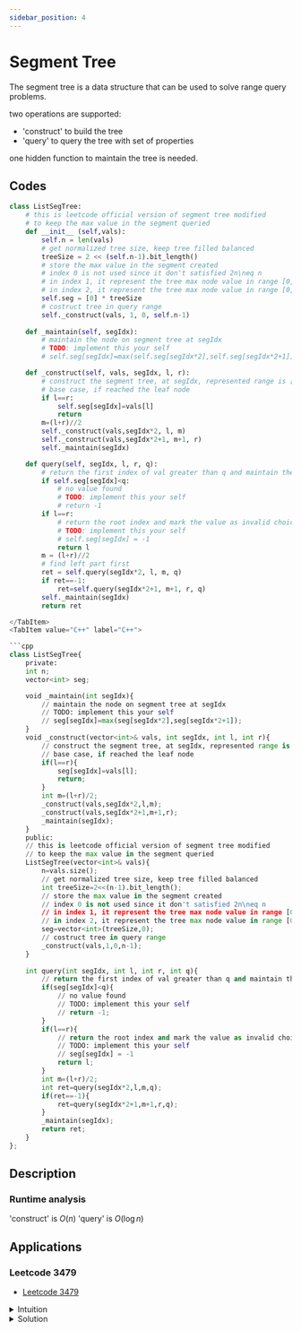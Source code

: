 ```yaml
---
sidebar_position: 4
---
```



# Segment Tree

The segment tree is a data structure that can be used to solve range query problems.

two operations are supported:

- 'construct' to build the tree
- 'query' to query the tree with set of properties

one hidden function to maintain the tree is needed.

## Codes

<Tabs>
<TabItem value="Python" label="Python">

```python
class ListSegTree:
    # this is leetcode official version of segment tree modified
    # to keep the max value in the segment queried
    def __init__ (self,vals):
        self.n = len(vals)
        # get normalized tree size, keep tree filled balanced
        treeSize = 2 << (self.n-1).bit_length()
        # store the max value in the segment created
        # index 0 is not used since it don't satisfied 2n\neq n 
        # in index 1, it represent the tree max node value in range [0,n).
        # in index 2, it represent the tree max node value in range [0,n//2) and for index 3 it is [n//2,n)
        self.seg = [0] * treeSize
        # costruct tree in query range
        self._construct(vals, 1, 0, self.n-1)
    
    def _maintain(self, segIdx):
        # maintain the node on segment tree at segIdx
        # TODO: implement this your self
        # self.seg[segIdx]=max(self.seg[segIdx*2],self.seg[segIdx*2+1])

    def _construct(self, vals, segIdx, l, r):
        # construct the segment tree, at segIdx, represented range is [l,r] inclusive
        # base case, if reached the leaf node
        if l==r:
            self.seg[segIdx]=vals[l]
            return
        m=(l+r)//2
        self._construct(vals,segIdx*2, l, m)
        self._construct(vals,segIdx*2+1, m+1, r)
        self._maintain(segIdx)

    def query(self, segIdx, l, r, q):
        # return the first index of val greater than q and maintain the tree
        if self.seg[segIdx]<q:
            # no value found
            # TODO: implement this your self
            # return -1
        if l==r:
            # return the root index and mark the value as invalid choice, in this case -1
            # TODO: implement this your self
            # self.seg[segIdx] = -1
            return l
        m = (l+r)//2
        # find left part first
        ret = self.query(segIdx*2, l, m, q)
        if ret==-1:
            ret=self.query(segIdx*2+1, m+1, r, q)
        self._maintain(segIdx)
        return ret

</TabItem>
<TabItem value="C++" label="C++">

```cpp
class ListSegTree{
    private:
    int n;
    vector<int> seg;

    void _maintain(int segIdx){
        // maintain the node on segment tree at segIdx
        // TODO: implement this your self
        // seg[segIdx]=max(seg[segIdx*2],seg[segIdx*2+1]);
    }
    void _construct(vector<int>& vals, int segIdx, int l, int r){
        // construct the segment tree, at segIdx, represented range is [l,r] inclusive
        // base case, if reached the leaf node
        if(l==r){
            seg[segIdx]=vals[l];
            return;
        }
        int m=(l+r)/2;
        _construct(vals,segIdx*2,l,m);
        _construct(vals,segIdx*2+1,m+1,r);
        _maintain(segIdx);
    }
    public:
    // this is leetcode official version of segment tree modified
    // to keep the max value in the segment queried
    ListSegTree(vector<int>& vals){
        n=vals.size();
        // get normalized tree size, keep tree filled balanced
        int treeSize=2<<(n-1).bit_length();
        // store the max value in the segment created
        // index 0 is not used since it don't satisfied 2n\neq n 
        // in index 1, it represent the tree max node value in range [0,n).
        // in index 2, it represent the tree max node value in range [0,n//2) and for index 3 it is [n//2,n)
        seg=vector<int>(treeSize,0);
        // costruct tree in query range
        _construct(vals,1,0,n-1);
    }
    
    int query(int segIdx, int l, int r, int q){
        // return the first index of val greater than q and maintain the tree
        if(seg[segIdx]<q){
            // no value found
            // TODO: implement this your self
            // return -1;
        }
        if(l==r){
            // return the root index and mark the value as invalid choice, in this case -1
            // TODO: implement this your self
            // seg[segIdx] = -1
            return l;
        }
        int m=(l+r)/2;
        int ret=query(segIdx*2,l,m,q);
        if(ret==-1){
            ret=query(segIdx*2+1,m+1,r,q);
        }
        _maintain(segIdx);
        return ret;
    }
};
```

</TabItem>

</Tabs>

## Description

### Runtime analysis

'construct' is $O(n)$
'query' is $O(\log n)$

## Applications

### Leetcode 3479

- [Leetcode 3479](https://leetcode.com/problems/minimum-range-queries-in-an-uneven-array/)


<details>
<summary>Intuition</summary>
The key insights here is to reduce the time of querying and updating the capacity of the baskets with lowest index.

We recode the node value with maximum capacity of the baskets in the range.

To ensure the minimum index is selected, we query the left part first. If the left part is not valid, we query the right part.
</details>

<details>
<summary>Solution</summary>

<Tabs>
<TabItem value="Python" label="Python">

```python
class ListSegTree:
    # this is leetcode official version of segment tree modified
    # to keep the max value in the segment queried
    def __init__ (self,vals):
        self.n = len(vals)
        # get normalized tree size, keep tree filled balanced
        treeSize = 2 << (self.n-1).bit_length()
        # store the max value in the segment created
        # index 0 is not used since it don't satisfied 2n\neq n 
        # in index 1, it represent the tree max node value in range [0,n).
        # in index 2, it represent the tree max node value in range [0,n//2) and for index 3 it is [n//2,n)
        self.seg = [0] * treeSize
        # costruct tree in query range
        self._construct(vals, 1, 0, self.n-1)
    
    def _maintain(self, segIdx):
        # maintain the node on segment tree at segIdx
        self.seg[segIdx]=max(self.seg[segIdx*2],self.seg[segIdx*2+1])

    def _construct(self, vals, segIdx, l, r):
        # construct the segment tree, at segIdx, represented range is [l,r] inclusive
        # base case, if reached the leaf node
        if l==r:
            self.seg[segIdx]=vals[l]
            return
        m=(l+r)//2
        self._construct(vals,segIdx*2, l, m)
        self._construct(vals,segIdx*2+1, m+1, r)
        self._maintain(segIdx)

    def query(self, segIdx, l, r, q):
        # return the first index of val greater than q and maintain the tree
        if self.seg[segIdx]<q:
            # no value found
            return -1
        if l==r:
            # return the root index and mark the value as invalid choice, in this case -1
            self.seg[segIdx] = -1
            return l
        m = (l+r)//2
        # find left part first
        ret = self.query(segIdx*2, l, m, q)
        if ret==-1:
            ret=self.query(segIdx*2+1, m+1, r, q)
        self._maintain(segIdx)
        return ret

class Solution:
    def numOfUnplacedFruits(self, fruits: List[int], baskets: List[int]) -> int:
        n=len(fruits)
        if n==0:
            return 0
        seg=ListSegTree(baskets)
        res=0
        for i in fruits:
            if seg.query(1,0,n-1,i)==-1:
                res+=1
        return res
```

</TabItem>

</Tabs>

<TabItem value="C++" label="C++">

```cpp
class ListSegTree{
    private:
    // this is leetcode official version of segment tree modified
    int n;
    vector<int> seg;
    
    void _maintain(int segIdx){
        // maintain the node on segment tree at segIdx
        seg[segIdx]=max(seg[segIdx*2],seg[segIdx*2+1]);
    }
    void _construct(vector<int>& vals, int segIdx, int l, int r){ 
        // construct the segment tree, at segIdx, represented range is [l,r] inclusive
        // base case, if reached the leaf node
        if(l==r){
            seg[segIdx]=vals[l];
            return;
        }
        int m=(l+r)/2;
        _construct(vals,segIdx*2,l,m);
        _construct(vals,segIdx*2+1,m+1,r);
        _maintain(segIdx);
    }
    public:
    // to keep the max value in the segment queried
    ListSegTree(vector<int>& vals){
        n=vals.size();
        // get normalized tree size, keep tree filled balanced
        int treeSize = 1;
        while (treeSize < n) treeSize <<= 1;
        treeSize <<= 1;
        // store the max value in the segment created
        // index 0 is not used since it don't satisfied 2n\neq n 
        // in index 1, it represent the tree max node value in range [0,n).
        // in index 2, it represent the tree max node value in range [0,n//2) and for index 3 it is [n//2,n)
        seg=vector<int>(treeSize,0);
        // costruct tree in query range
        _construct(vals,1,0,n-1);
    }   
    int query(int segIdx, int l, int r, int q){
        // return the first index of val greater than q and maintain the tree
        if(seg[segIdx]<q){
            // no value found
            return -1;
        }
        if(l==r){
            // return the root index and mark the value as invalid choice, in this case -1
            seg[segIdx] = -1;
            return l;
        }
        int m=(l+r)/2;
        int ret=query(segIdx*2,l,m,q);
        if(ret==-1){
            ret=query(segIdx*2+1,m+1,r,q);
        }
        _maintain(segIdx);
        return ret;
    }
};
class Solution{
    public:
    int numOfUnplacedFruits(vector<int>& fruits, vector<int>& baskets){
        int n=fruits.size();
        if(n==0){
            return 0;
        }
        ListSegTree seg=ListSegTree(baskets);
        int res=0;
        for(int i=0;i<n;i++){
            if(seg.query(1,0,n-1,fruits[i])==-1){
                res++;
            }
        }
        return res;
    }
}
```

</TabItem>

</Tabs>

</details>